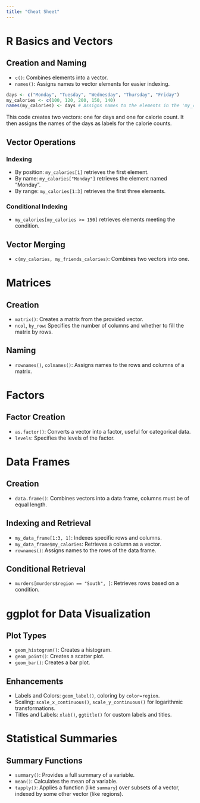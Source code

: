 ```yaml
---
title: "Cheat Sheet"
---
```


# R Basics and Vectors

## Creation and Naming

-   `c()`: Combines elements into a vector.
-   `names()`: Assigns names to vector elements for easier indexing.

```r
days <- c("Monday", "Tuesday", "Wednesday", "Thursday", "Friday")
my_calories <- c(100, 120, 200, 150, 140)
names(my_calories) <- days # Assigns names to the elements in the 'my_calories' vector
```

This code creates two vectors: one for days and one for calorie count. It then assigns the names of the days as labels for the calorie counts.

## Vector Operations

### Indexing

-   By position: `my_calories[1]` retrieves the first element.
-   By name: `my_calories["Monday"]` retrieves the element named "Monday".
-   By range: `my_calories[1:3]` retrieves the first three elements.

### Conditional Indexing

-   `my_calories[my_calories >= 150]` retrieves elements meeting the condition.

## Vector Merging

-   `c(my_calories, my_friends_calories)`: Combines two vectors into one.

# Matrices

## Creation

-   `matrix()`: Creates a matrix from the provided vector.
-   `ncol`, `by_row`: Specifies the number of columns and whether to fill the matrix by rows.

## Naming

-   `rownames()`, `colnames()`: Assigns names to the rows and columns of a matrix.

# Factors

## Factor Creation

-   `as.factor()`: Converts a vector into a factor, useful for categorical data.
-   `levels`: Specifies the levels of the factor.

# Data Frames

## Creation

-   `data.frame()`: Combines vectors into a data frame, columns must be of equal length.

## Indexing and Retrieval

-   `my_data_frame[1:3, 1]`: Indexes specific rows and columns.
-   `my_data_frame$my_calories`: Retrieves a column as a vector.
-   `rownames()`: Assigns names to the rows of the data frame.

## Conditional Retrieval

-   `murders[murders$region == "South", ]`: Retrieves rows based on a condition.

# ggplot for Data Visualization

## Plot Types

-   `geom_histogram()`: Creates a histogram.
-   `geom_point()`: Creates a scatter plot.
-   `geom_bar()`: Creates a bar plot.

## Enhancements

-   Labels and Colors: `geom_label()`, coloring by `color=region`.
-   Scaling: `scale_x_continuous()`, `scale_y_continuous()` for logarithmic transformations.
-   Titles and Labels: `xlab()`, `ggtitle()` for custom labels and titles.

# Statistical Summaries

## Summary Functions

-   `summary()`: Provides a full summary of a variable.
-   `mean()`: Calculates the mean of a variable.
-   `tapply()`: Applies a function (like `summary`) over subsets of a vector, indexed by some other vector (like regions).
